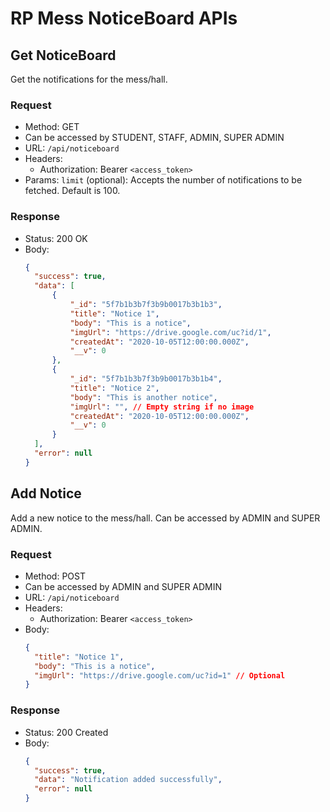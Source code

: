 # RP Mess NoticeBoard APIs

## Get NoticeBoard

Get the notifications for the mess/hall.

### Request

- Method: GET
- Can be accessed by STUDENT, STAFF, ADMIN, SUPER ADMIN
- URL: `/api/noticeboard`
- Headers:
  - Authorization: Bearer `<access_token>`
- Params: `limit` (optional): Accepts the number of notifications to be fetched. Default is 100.

### Response

- Status: 200 OK
- Body:
  ```json
  {
    "success": true,
    "data": [
        {
            "_id": "5f7b1b3b7f3b9b0017b3b1b3",
            "title": "Notice 1",
            "body": "This is a notice",
            "imgUrl": "https://drive.google.com/uc?id/1",
            "createdAt": "2020-10-05T12:00:00.000Z",
            "__v": 0
        },
        {
            "_id": "5f7b1b3b7f3b9b0017b3b1b4",
            "title": "Notice 2",
            "body": "This is another notice",
            "imgUrl": "", // Empty string if no image
            "createdAt": "2020-10-05T12:00:00.000Z",
            "__v": 0
        }
    ],
    "error": null
  }
  ```

## Add Notice

Add a new notice to the mess/hall.
Can be accessed by ADMIN and SUPER ADMIN.

### Request

- Method: POST
- Can be accessed by ADMIN and SUPER ADMIN
- URL: `/api/noticeboard`
- Headers:
  - Authorization: Bearer `<access_token>`
- Body:
  ```json
  {
    "title": "Notice 1",
    "body": "This is a notice",
    "imgUrl": "https://drive.google.com/uc?id=1" // Optional
  }
  ```

### Response

- Status: 200 Created
- Body:
  ```json
  {
    "success": true,
    "data": "Notification added successfully",
    "error": null
  }
  ```




 